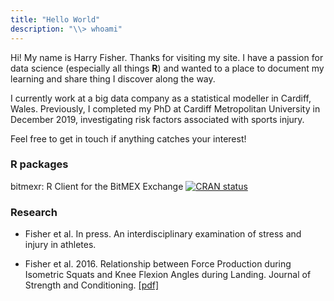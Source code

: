 ```yaml
---
title: "Hello World"
description: "\\> whoami"
---
```



<!-- ```{r out.width="25%", fig.align='center'} -->
<!-- knitr::include_graphics("data/images/profile.png") -->
<!-- ``` -->


Hi! My name is Harry Fisher. Thanks for visiting my site. I have a passion for data science (especially all things **R**) and wanted to a place to document my learning and share thing I discover along the way.

I currently work at a big data company as a statistical modeller in Cardiff, Wales. Previously, I completed my PhD at Cardiff Metropolitan University in December 2019, investigating risk factors associated with sports injury.

Feel free to get in touch if anything catches your interest!

### R packages

bitmexr: R Client for the BitMEX Exchange [![CRAN status](https://www.r-pkg.org/badges/version/bitmexr)](https://CRAN.R-project.org/package=bitmexr)

### Research
  
* Fisher et al. In press. An interdisciplinary examination of stress and injury in athletes.
  
* Fisher et al. 2016. Relationship between Force Production during Isometric Squats and Knee Flexion Angles during Landing. Journal of Strength and Conditioning. [[pdf]](data/pdfs/fisher-2016.pdf)




